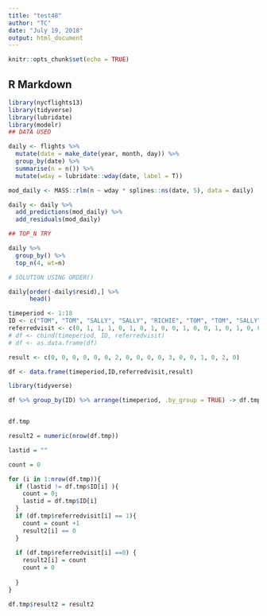 ```yaml
---
title: "test48"
author: "TC"
date: "July 19, 2018"
output: html_document
---
```


```r
knitr::opts_chunk$set(echo = TRUE)
```

## R Markdown


```r
library(nycflights13)
library(tidyverse)
library(lubridate)
library(modelr)
## DATA USED

daily <- flights %>% 
  mutate(date = make_date(year, month, day)) %>% 
  group_by(date) %>% 
  summarise(n = n()) %>% 
  mutate(wday = lubridate::wday(date, label = T))

mod_daily <- MASS::rlm(n ~ wday * splines::ns(date, 5), data = daily)

daily <- daily %>% 
  add_predictions(mod_daily) %>% 
  add_residuals(mod_daily)

## TOP_N TRY

daily %>% 
  group_by() %>%
  top_n(4, wt=n)

# SOLUTION USING ORDER()

daily[order(-daily$resid),] %>% 
      head()
```



```r
timeperiod <- 1:18
ID <- c("TOM", "TOM", "SALLY", "SALLY", "RICHIE", "TOM", "TOM", "SALLY", "RICHIE", "RICHIE", "RICHIE", "SALLY", "TOM", "TOM", "TOM", "RICHIE", "RICHIE", "RICHIE")
referredvisit <- c(0, 1, 1, 1, 0, 1, 0, 1, 0, 0, 1, 0, 0, 1, 0, 1, 0, 0)
# df <- cbind(timeperiod, ID, referredvisit)
# df <- as.data.frame(df)

result <- c(0, 0, 0, 0, 0, 0, 2, 0, 0, 0, 0, 3, 0, 0, 1, 0, 2, 0)

df <- data.frame(timeperiod,ID,referredvisit,result)
```

```r

library(tidyverse)

df %>% group_by(ID) %>% arrange(timeperiod, .by_group = TRUE) -> df.tmp



```

```r
df.tmp

result2 = numeric(nrow(df.tmp))

lastid = ""

count = 0

for (i in 1:nrow(df.tmp)){
  if (lastid != df.tmp$ID[i] ){
    count = 0;
    lastid = df.tmp$ID[i]
  }
  if (df.tmp$referredvisit[i] == 1){
    count = count +1
    result2[i] == 0
  }
  
  if (df.tmp$referredvisit[i] ==0) {
    result2[i] = count
    count = 0
    
  }
}

df.tmp$result2 = result2

```

